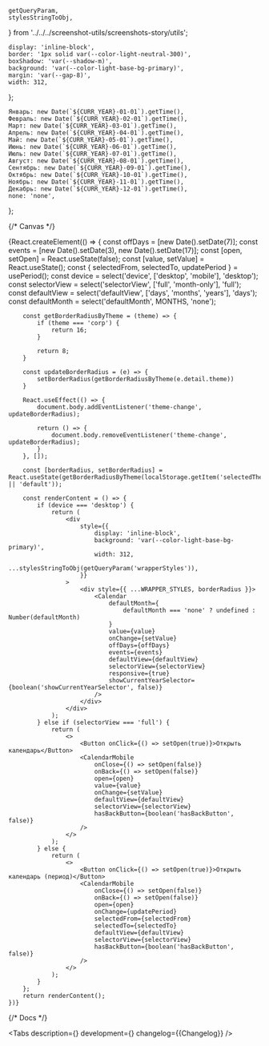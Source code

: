 
    getQueryParam,
    stylesStringToObj,
} from '../../../screenshot-utils/screenshots-story/utils';

<Meta title='Components/Calendar' component={Calendar} id='Calendar' />

    display: 'inline-block',
    border: '1px solid var(--color-light-neutral-300)',
    boxShadow: 'var(--shadow-m)',
    background: 'var(--color-light-base-bg-primary)',
    margin: 'var(--gap-8)',
    width: 312,
};


    Январь: new Date(`${CURR_YEAR}-01-01`).getTime(),
    Февраль: new Date(`${CURR_YEAR}-02-01`).getTime(),
    Март: new Date(`${CURR_YEAR}-03-01`).getTime(),
    Апрель: new Date(`${CURR_YEAR}-04-01`).getTime(),
    Май: new Date(`${CURR_YEAR}-05-01`).getTime(),
    Июнь: new Date(`${CURR_YEAR}-06-01`).getTime(),
    Июль: new Date(`${CURR_YEAR}-07-01`).getTime(),
    Август: new Date(`${CURR_YEAR}-08-01`).getTime(),
    Сентябрь: new Date(`${CURR_YEAR}-09-01`).getTime(),
    Октябрь: new Date(`${CURR_YEAR}-10-01`).getTime(),
    Ноябрь: new Date(`${CURR_YEAR}-11-01`).getTime(),
    Декабрь: new Date(`${CURR_YEAR}-12-01`).getTime(),
    none: 'none',
};

{/* Canvas */}

<Story name='Calendar'>
    {React.createElement(() => {
        const offDays = [new Date().setDate(7)];
        const events = [new Date().setDate(3), new Date().setDate(17)];
        const [open, setOpen] = React.useState(false);
        const [value, setValue] = React.useState();
        const { selectedFrom, selectedTo, updatePeriod } = usePeriod();
        const device = select('device', ['desktop', 'mobile'], 'desktop');
        const selectorView = select('selectorView', ['full', 'month-only'], 'full');
        const defaultView = select('defaultView', ['days', 'months', 'years'], 'days');
        const defaultMonth = select('defaultMonth', MONTHS, 'none');

        const getBorderRadiusByTheme = (theme) => {
            if (theme === 'corp') {
                return 16;
            }

            return 8;
        }

        const updateBorderRadius = (e) => {
            setBorderRadius(getBorderRadiusByTheme(e.detail.theme))
        }

        React.useEffect(() => {
            document.body.addEventListener('theme-change', updateBorderRadius);

            return () => {
                document.body.removeEventListener('theme-change', updateBorderRadius);
            }
        }, []);

        const [borderRadius, setBorderRadius] = React.useState(getBorderRadiusByTheme(localStorage.getItem('selectedTheme') || 'default'));

        const renderContent = () => {
            if (device === 'desktop') {
                return (
                    <div
                        style={{
                            display: 'inline-block',
                            background: 'var(--color-light-base-bg-primary)',
                            width: 312,
                            ...stylesStringToObj(getQueryParam('wrapperStyles')),
                        }}
                    >
                        <div style={{ ...WRAPPER_STYLES, borderRadius }}>
                            <Calendar
                                defaultMonth={
                                    defaultMonth === 'none' ? undefined : Number(defaultMonth)
                                }
                                value={value}
                                onChange={setValue}
                                offDays={offDays}
                                events={events}
                                defaultView={defaultView}
                                selectorView={selectorView}
                                responsive={true}
                                showCurrentYearSelector={boolean('showCurrentYearSelector', false)}
                            />
                        </div>
                    </div>
                );
            } else if (selectorView === 'full') {
                return (
                    <>
                        <Button onClick={() => setOpen(true)}>Открыть календарь</Button>
                        <CalendarMobile
                            onClose={() => setOpen(false)}
                            onBack={() => setOpen(false)}
                            open={open}
                            value={value}
                            onChange={setValue}
                            defaultView={defaultView}
                            selectorView={selectorView}
                            hasBackButton={boolean('hasBackButton', false)}
                        />
                    </>
                );
            } else {
                return (
                    <>
                        <Button onClick={() => setOpen(true)}>Открыть календарь (период)</Button>
                        <CalendarMobile
                            onClose={() => setOpen(false)}
                            onBack={() => setOpen(false)}
                            open={open}
                            onChange={updatePeriod}
                            selectedFrom={selectedFrom}
                            selectedTo={selectedTo}
                            defaultView={defaultView}
                            selectorView={selectorView}
                            hasBackButton={boolean('hasBackButton', false)}
                        />
                    </>
                );
            }
        };
        return renderContent();
    })}
</Story>

{/* Docs */}

<ComponentHeader name='Calendar' children='Компонент для выбора даты и диапазона дат.' />

<Tabs
    description={<Description />}
    development={<Development />}
    changelog={<Markdown>{Changelog}</Markdown>}
/>
